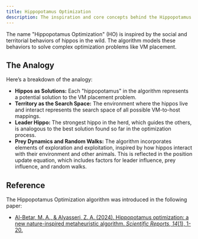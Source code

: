 ```yaml
---
title: Hippopotamus Optimization
description: The inspiration and core concepts behind the Hippopotamus Optimization algorithm.
---
```




The name "Hippopotamus Optimization" (HO) is inspired by the social and territorial behaviors of hippos in the wild. The algorithm models these behaviors to solve complex optimization problems like VM placement.

## The Analogy

Here’s a breakdown of the analogy:

- **Hippos as Solutions:** Each "hippopotamus" in the algorithm represents a potential solution to the VM placement problem.
- **Territory as the Search Space:** The environment where the hippos live and interact represents the search space of all possible VM-to-host mappings.
- **Leader Hippo:** The strongest hippo in the herd, which guides the others, is analogous to the best solution found so far in the optimization process.
- **Prey Dynamics and Random Walks:** The algorithm incorporates elements of exploration and exploitation, inspired by how hippos interact with their environment and other animals. This is reflected in the position update equation, which includes factors for leader influence, prey influence, and random walks.

## Reference

The Hippopotamus Optimization algorithm was introduced in the following paper:

- [Al-Betar, M. A., & Alyasseri, Z. A. (2024). Hippopotamus optimization: a new nature-inspired metaheuristic algorithm. *Scientific Reports*, *14*(1), 1-20.](https://www.nature.com/articles/s41598-024-54910-3)
